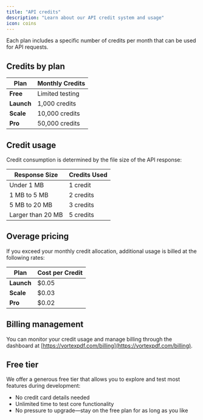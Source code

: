 ```yaml
---
title: "API credits"
description: "Learn about our API credit system and usage"
icon: coins
---
```


Each plan includes a specific number of credits per month that can be used for API requests.

## Credits by plan

| Plan       | Monthly Credits |
| ---------- | --------------- |
| **Free**   | Limited testing |
| **Launch** | 1,000 credits   |
| **Scale**  | 10,000 credits  |
| **Pro**    | 50,000 credits  |

## Credit usage

Credit consumption is determined by the file size of the API response:

| Response Size     | Credits Used |
| ----------------- | ------------ |
| Under 1 MB        | 1 credit     |
| 1 MB to 5 MB      | 2 credits    |
| 5 MB to 20 MB     | 3 credits    |
| Larger than 20 MB | 5 credits    |

## Overage pricing

If you exceed your monthly credit allocation, additional usage is billed at the following rates:

| Plan       | Cost per Credit |
| ---------- | --------------- |
| **Launch** | $0.05           |
| **Scale**  | $0.03           |
| **Pro**    | $0.02           |

## Billing management

You can monitor your credit usage and manage billing through the dashboard at [https://vortexpdf.com/billing](https://vortexpdf.com/billing).

## Free tier

We offer a generous free tier that allows you to explore and test most features during development:

- No credit card details needed
- Unlimited time to test core functionality
- No pressure to upgrade—stay on the free plan for as long as you like
